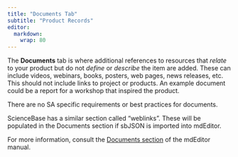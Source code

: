 ```yaml
---
title: "Documents Tab"
subtitle: "Product Records"
editor: 
  markdown: 
    wrap: 80
---
```


The **Documents** tab is where additional references to resources that *relate*
to your product but do not *define* or *describe* the item are added. These can
include videos, webinars, books, posters, web pages, news releases, etc. This
should not include links to project or products. An example document could be a
report for a workshop that inspired the product.

There are no SA specific requirements or best practices for documents.

::: {.callout-note icon=false}
ScienceBase has a similar section called "weblinks".
These will be populated in the Documents section if sbJSON is imported into
mdEditor. 
:::

For more information, consult the [Documents
section](https://guide.mdeditor.org/reference/edit-window/metadata/documents-panels/document-section.html)
of the mdEditor manual.
